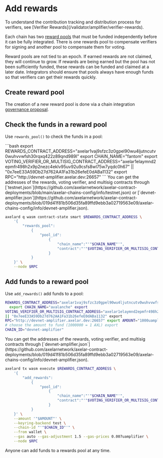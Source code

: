 # Add rewards


<Callout>
  To understand the contribution tracking and distribution process for
  verifiers, see [Verifier Rewards](/validator/amplifier/verifier-rewards).
</Callout>

Each chain has two [reward pools](https://github.com/axelarnetwork/axelar-amplifier/tree/main/contracts/rewards) that must be funded independently before it can be fully integrated. There is one rewards pool to compensate verifiers for signing and another pool to compensate them for voting.

Reward pools are not tied to an epoch. If earned rewards are not claimed, they will continue to grow. If rewards are being earned but the pool has not been sufficiently funded, these rewards can be funded and claimed at a later date. Integrators should ensure that pools always have enough funds so that verifiers can get their rewards quickly.

## Create reward pool
The creation of a new reward pool is done via a chain integration [governance proposal](/dev/amplifier/chain-integration/governance-proposals/). 


## Check the funds in a reward pool

Use `rewards_pool()` to check the funds in a pool:

<tabs>
<tab-item title="devnet-amplifier">
    ```bash
    export REWARDS_CONTRACT_ADDRESS="axelar1vaj9sfzc3z0gpel90wu4ljutncutv0wuhvvwfsh30rqxq422z89qnd989l"
    export CHAIN_NAME="fantom"
    export VOTING_VERIFIER_OR_MULTISIG_CONTRACT_ADDRESS="axelar1elaymnd2epmfr498h2x9p2nezc4eklv95uv92u9csfs8wl75w7yqdc0h67" || "0x7eeE33A59Db27d762AA1Fa31b26efeE0dABa1132"
    export RPC="http://devnet-amplifier.axelar.dev:26657"
    ```
</tab-item>

</tabs>

<Callout>
  You can get the addresses of the rewards, voting verifier, and multisig
  contracts through
  [`testnet.json`](https://github.com/axelarnetwork/axelar-contract-deployments/blob/main/axelar-chains-config/info/testnet.json)
  or
  [`devnet-amplifier.json`](https://github.com/axelarnetwork/axelar-contract-deployments/blob/019d41f81b506d35fa89ffd9ebb3a02719563e09/axelar-chains-config/info/devnet-amplifier.json).
</Callout>

```bash
axelard q wasm contract-state smart $REWARDS_CONTRACT_ADDRESS \
    '{
        "rewards_pool":
            {
                "pool_id":
                    {
                        "chain_name":"'"$CHAIN_NAME"'",
                        "contract":"'"$VOTING_VERIFIER_OR_MULTISIG_CONTRACT_ADDRESS"'"
                    }
            }
    }' \
    --node $RPC
```

## Add funds to a reward pool

Use `add_rewards()` add funds to a pool:

<tabs>

<tab-item title="<code>devnet-amplifier</code>">

  ```bash export
  REWARDS_CONTRACT_ADDRESS="axelar1vaj9sfzc3z0gpel90wu4ljutncutv0wuhvvwfsh30rqxq422z89qnd989l"
    export CHAIN_NAME="avalanche" export
  VOTING_VERIFIER_OR_MULTISIG_CONTRACT_ADDRESS="axelar1elaymnd2epmfr498h2x9p2nezc4eklv95uv92u9csfs8wl75w7yqdc0h67"
  || "0x7eeE33A59Db27d762AA1Fa31b26efeE0dABa1132" export
  RPC="http://devnet-amplifier.axelar.dev:26657" export AMOUNT="1000uamplifier"
  # choose the amount to fund (1000000 = 1 AXL) export
  CHAIN_ID="devnet-amplifier" 
```
   
</tab-item>

</tabs>

<Callout>
  You can get the addresses of the rewards, voting verifier, and multisig
  contracts through
  [`devnet-amplifier.json`](https://github.com/axelarnetwork/axelar-contract-deployments/blob/019d41f81b506d35fa89ffd9ebb3a02719563e09/axelar-chains-config/info/devnet-amplifier.json).
</Callout>

```bash
axelard tx wasm execute $REWARDS_CONTRACT_ADDRESS \
    '{
        "add_rewards":
            {
                "pool_id":
                    {
                        "chain_name":"'"$CHAIN_NAME"'",
                        "contract":"'"$VOTING_VERIFIER_OR_MULTISIG_CONTRACT_ADDRESS"'"
                    }
            }
    }' \
    --amount '"$AMOUNT"' \
    --keyring-backend test \
    --chain-id "'"$CHAIN_ID"'" \
    --from wallet \
    --gas auto --gas-adjustment 1.5 --gas-prices 0.007uamplifier \
    --node $RPC
```

Anyone can add funds to a rewards pool at any time.
